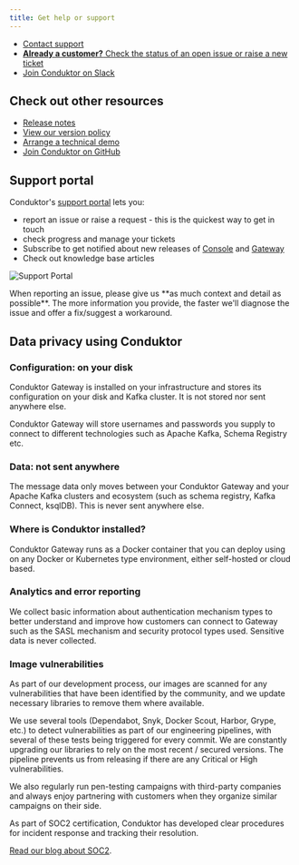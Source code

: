 ```yaml
---
title: Get help or support
---
```


- [Contact support](https://support.conduktor.io/hc/en-gb/requests/new)
- [**Already a customer?** Check the status of an open issue or raise a new ticket](https://support.conduktor.io/hc/en-gb/signin?return_to=https%3A%2F%2Fsupport.conduktor.io%2Fhc%2Fen-gb%2Frequests%2Fnew%3Fticket_form_id%3D17438312520209)
- [Join Conduktor on Slack](https://www.conduktor.io/slack)

## Check out other resources

- [Release notes](/guide/release-notes)
- [View our version policy](/guide/support/supported-version-policy)
- [Arrange a technical demo](https://www.conduktor.io/contact/demo)
- [Join Conduktor on GitHub](https://github.com/conduktor)

## Support portal

Conduktor's [support portal](https://support.conduktor.io) lets you:

- report an issue or raise a request - this is the quickest way to get in touch
- check progress and manage your tickets
- Subscribe to get notified about new releases of [Console](https://support.conduktor.io/hc/en-gb/sections/16400553827473-Conduktor-Console) and [Gateway](https://support.conduktor.io/hc/en-gb/sections/16400521075217-Conduktor-Gateway)
- Check out knowledge base articles

![Support Portal](/images/support-portal.png)

<Info>
When reporting an issue, please give us **as much context and detail as possible**. The more information you provide, the faster we'll diagnose the issue and offer a fix/suggest a workaround.
</Info>

## Data privacy using Conduktor

### Configuration: on your disk

Conduktor Gateway is installed on your infrastructure and stores its configuration on your disk and Kafka cluster. It is not stored nor sent anywhere else.

Conduktor Gateway will store usernames and passwords you supply to connect to different technologies such as Apache Kafka, Schema Registry etc.

### Data: not sent anywhere

The message data only moves between your Conduktor Gateway and your Apache Kafka clusters and ecosystem (such as schema registry, Kafka Connect, ksqlDB). This is never sent anywhere else.

### Where is Conduktor installed?

Conduktor Gateway runs as a Docker container that you can deploy using on any Docker or Kubernetes type environment, either self-hosted or cloud based.

### Analytics and error reporting

We collect basic information about authentication mechanism types to better understand and improve how customers can connect to Gateway such as the SASL mechanism and security protocol types used. Sensitive data is never collected.

### Image vulnerabilities

As part of our development process, our images are scanned for any vulnerabilities that have been identified by the community, and we update necessary libraries to remove them where available.

We use several tools (Dependabot, Snyk, Docker Scout, Harbor, Grype, etc.) to detect vulnerabilities as part of our engineering pipelines, with several of these tests being triggered for every commit. We are constantly upgrading our libraries to rely on the most recent / secured versions. The pipeline prevents us from releasing if there are any Critical or High vulnerabilities.

We also regularly run pen-testing campaigns with third-party companies and always enjoy partnering with customers when they organize similar campaigns on their side.

As part of SOC2 certification, Conduktor has developed clear procedures for incident response and tracking their resolution.

[Read our blog about SOC2](https://conduktor.io/blog/what-we-learned-from-soc2-type2-write-what-you-do-do-what-you-write).
